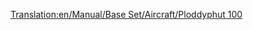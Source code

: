 [[Translation:en/Manual/Base Set/Aircraft/Ploddyphut 100]]

{{en/Manual/Base Set/Aircraft/Aircraft|Name=Ploddyphut 100
|Image=[[File:en/Manual/Base Set/Aircraft/Ploddyphut100.png|Ploddyphut 100]]
|Cost=£35,546 ($71,092)
|Speed=473 km/h (296 MPH)
|Annual=£3,187
|Designed=1945
|Lifespan=20 years
|Capacity=25 passengers, 5 bags of mail
|Description=Toyland Version of the [[en/Manual/Base Set/Aircraft/Sampson U52|Sampson U52/Junkers J52]]. The first aircraft available in the Toyland climate.
|Real-life=Fictional
}}